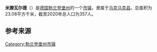 {{noteTA|G1=德国地名|G2=Landkreis|G3=单位}}
{{Infobox settlement
| name = {{Nowrap|米滕瓦尔德}}
| native_name = {{lang|de|Mittenwalde}}
| settlement_type = {{GER}}[[市镇_(德国)|市镇]]
| image_skyline = Mittenwalde Blankensee mill.jpg
| image_caption = 米滕瓦尔德风光
| image_flag = 
| image_seal = 
| image_map = Mittenwalde in UM.png
| map_caption = 米滕瓦尔德在乌克马克县的位置
| pushpin_map = Germany
| pushpin_relief = Relief Map of Germany.svg
| pushpin_label_position = left
| pushpin_map_caption = 米滕瓦尔德在德国的位置
| subdivision_type = 国家
| subdivision_name = {{GER}}
| subdivision_type1 = [[联邦州_(德国)|州]]
| subdivision_name1 = [[勃兰登堡州|勃兰登堡州]]
| subdivision_type2 = [[县_(德国)|县]]
| subdivision_name2 = [[乌克马克县|乌克马克县]]
| seat = Dorfmitte 14a<br>17268 Gerswalde
| leader_title = [[市长|市长]]
| leader_name = Simone Boltz
| elevation_m = 71
| area_footnotes = 
| area_total_km2 = 23.08
| population_as_of = 2019年12月31日
| population_footnotes = <ref>{{cite web |url=https://www.statistik-berlin-brandenburg.de/publikationen/Stat_Berichte/2020/SB_A01-07-00_2019m12_BB.xlsx |title=Bevölkerungsentwicklung und Bevölkerungsstand im Land Brandenburg Dezember 2019 |language=de |format=XLSX |publisher=Amt für Statistik Berlin-Brandenburg |access-date=2021-05-24 |archive-date=2020-06-11 |archive-url=https://web.archive.org/web/20200611101814/https://www.statistik-berlin-brandenburg.de/publikationen/Stat_Berichte/2020/SB_A01-07-00_2019m12_BB.xlsx |dead-url=no }}</ref>
| population_total = 357
| population_density_km2 = auto
| timezone = [[欧洲中部时间|CET]]
| utc_offset = +1
| timezone_DST = [[欧洲中部夏令时间|CEST]]
| utc_offset_DST = +2
| coordinates = {{coord|53|11|00|N|13|40|00|E|region:|display=inline,title}}
| postal_code_type = [[德国邮政编码列表|邮政编码]]
| postal_code = 17268
| registration_plate_type = [[德国车辆号牌|车辆号牌]]
| registration_plate = UM, ANG, PZ, SDT, TP
| footnotes = 资料最后更新：{{date|2021-05-25|iso}}
}}
'''米滕瓦尔德'''（{{lang-de|Mittenwalde}}）是[[德国|德国]][[勃兰登堡州|勃兰登堡州]]的一个[[市镇_(德国)|市镇]]，隶属于[[乌克马克县|乌克马克县]]。总面积为23.08平方千米，截至2020年总人口为357人。

== 参考来源 ==
{{reflist}}

{{乌克马克县行政区划}}
{{Authority control}}
{{DEFAULTSORT:Mittenwalde (Uckermark)}}
[[Category:勃兰登堡州市镇|Category:勃兰登堡州市镇]]